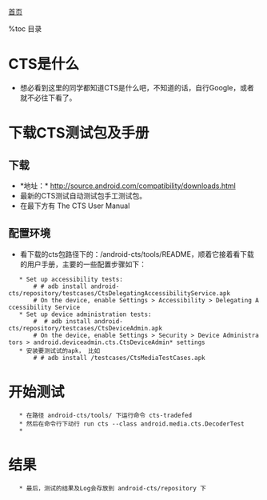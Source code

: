 [[index|首页]]

%toc 目录

= CTS是什么 =
* 想必看到这里的同学都知道CTS是什么吧，不知道的话，自行Google，或者就不必往下看了。

= 下载CTS测试包及手册 =

== 下载 ==
* *地址：* [[http://source.android.com/compatibility/downloads.html]]
* 最新的CTS测试自动测试包手工测试包。
* 在最下方有 The CTS User Manual

== 配置环境 ==

* 看下载的cts包路径下的：/android-cts/tools/README，顺着它接着看下载的用户手册，主要的一些配置步骤如下：
    * Set up accessibility tests:
        # # adb install android-cts/repository/testcases/CtsDelegatingAccessibilityService.apk
        # On the device, enable Settings > Accessibility > Delegating Accessibility Service
    * Set up device administration tests:
        #  # adb install android-cts/repository/testcases/CtsDeviceAdmin.apk
        # On the device, enable Settings > Security > Device Administrators > android.deviceadmin.cts.CtsDeviceAdmin* settings
    * 安装要测试试的apk， 比如
        # # adb install /testcases/CtsMediaTestCases.apk

    
= 开始测试 =
    * 在路径 android-cts/tools/ 下运行命令 cts-tradefed
    * 然后在命令行下动行 run cts --class android.media.cts.DecoderTest
    *
= 结果 =
    * 最后，测试的结果及Log会存放到 android-cts/repository 下
